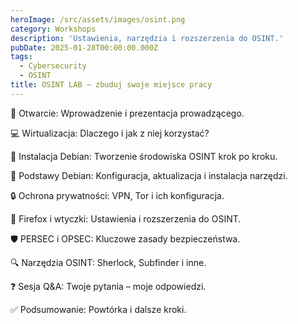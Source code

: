 ```yaml
---
heroImage: /src/assets/images/osint.png
category: Workshops
description: 'Ustawienia, narzędzia i rozszerzenia do OSINT.'
pubDate: 2025-01-28T00:00:00.000Z
tags:
  - Cybersecurity
  - OSINT
title: OSINT LAB – zbuduj swoje miejsce pracy
---
```


👋 Otwarcie: Wprowadzenie i prezentacja prowadzącego.

💻 Wirtualizacja: Dlaczego i jak z niej korzystać?

🐧 Instalacja Debian: Tworzenie środowiska OSINT krok po kroku.

🔧 Podstawy Debian: Konfiguracja, aktualizacja i instalacja narzędzi.

🔒 Ochrona prywatności: VPN, Tor i ich konfiguracja.

🦊 Firefox i wtyczki: Ustawienia i rozszerzenia do OSINT.

🛡 PERSEC i OPSEC: Kluczowe zasady bezpieczeństwa.

🔍 Narzędzia OSINT: Sherlock, Subfinder i inne.

❓ Sesja Q\&A: Twoje pytania – moje odpowiedzi.

✅ Podsumowanie: Powtórka i dalsze kroki.
